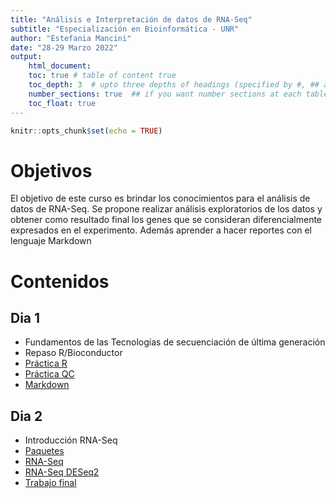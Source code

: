 ```yaml
---
title: "Análisis e Interpretación de datos de RNA-Seq"
subtitle: "Especialización en Bioinformática - UNR"
author: "Estefania Mancini"
date: "28-29 Marzo 2022"
output:
    html_document:
    toc: true # table of content true
    toc_depth: 3  # upto three depths of headings (specified by #, ## and ###)
    number_sections: true  ## if you want number sections at each table header
    toc_float: true
---
```


```r
knitr::opts_chunk$set(echo = TRUE)
```

# Objetivos
El objetivo de este curso es brindar los conocimientos  para el análisis de datos de RNA-Seq.  Se propone realizar análisis exploratorios de los datos y obtener como resultado final los genes que se consideran diferencialmente expresados en el experimento. 
Además aprender a hacer reportes con el lenguaje Markdown 

# Contenidos

## Dia 1

* Fundamentos de las Tecnologías de secuenciación de última generación
* Repaso R/Bioconductor
* [Práctica R](pca1.html) 
* [Práctica QC](pca2.html)
* [Markdown](md.html)

## Dia 2
* Introducción RNA-Seq
* [Paquetes](pca3_install.html)
* [RNA-Seq](pca3.html)
* [RNA-Seq DESeq2](pca3b.html)
* [Trabajo final](pca3c.html)




